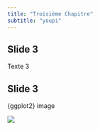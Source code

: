 ```yaml
---
title: "Troisième Chapitre"
subtitle: "youpi"
---
```


## Slide 3

Texte 3

## Slide 3

{ggplot2} image

![](img/logo_1.png)